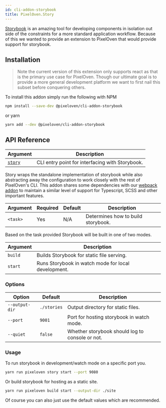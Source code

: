 ```yaml
---
id: cli-addon-storybook
title: PixelOven.Story
---
```


[Storybook](https://storybook.js.org/) is an amazing tool for developing components in isolation out side of the constraints for a more standard application workflow. Because of this we wanted to provide an extension to PixelOven that would provide support for storybook. 

## Installation
>Note the current version of this extension only supports react as that is the primary use case for PixelOven. Though our ultimate goal is to provide a more general development platform we want to first nail this subset before conquering others.

To install this addon simply run the following with NPM
```bash
npm install --save-dev @pixeloven/cli-addon-storybook
```
or yarn
```bash
yarn add --dev @pixeloven/cli-addon-storybook
```

## API Reference
|Argument|Description|
|---|---|
|[`story`](#cli-pixelovenstory)| CLI entry point for interfacing with Storybook. |

Story wraps the standalone implementation of storybook while also abstracting away the configuration to work closely with the rest of PixelOven's CLI. This addon shares some dependencies with our [webpack addon](/docs/api/cli-addon-webpack) to maintain a similar level of support for Typescript, SCSS and other important features.

|Argument|Required|Default|Description|
|---|---|---|---|
|`<task>`|Yes|N/A| Determines how to build storybook. |

Based on the task provided Storybook will be built in one of two modes.

|Argument|Description|
|---|---|
|`build`| Builds Storybook for static file serving. |
|`start`| Runs Storybook in watch mode for local development. |

### Options
|Option|Default|Description|
|---|---|---|
|`--output-dir`| `./stories` | Output directory for static files. |
|`--port`| `9001` | Port for hosting storybook in watch mode. |
|`--quiet`| `false` | Whether storybook should log to console or not. |

### Usage
To run storybook in development/watch mode on a specific port you.

```bash
yarn run pixeloven story start --port 9080
```
Or build storybook for hosting as a static site.
```bash
yarn run pixeloven build start --output-dir ./site
```
Of course you can also just use the default values which are recommended.